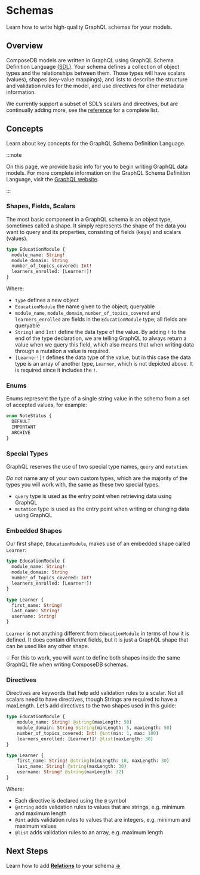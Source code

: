 # Schemas

<head>
  <meta name="robots" content="noindex" />
  <meta name="googlebot" content="noindex" />
</head>

Learn how to write high-quality GraphQL schemas for your models.

## Overview

ComposeDB models are written in GraphQL using GraphQL Schema Definition Language [(SDL)](https://graphql.org/learn/schema/). Your schema defines a collection of object types and the relationships between them. Those types will have scalars (values), shapes (key-value mappings), and lists to describe the structure and validation rules for the model, and use directives for other metadata information.

We currently support a subset of SDL’s scalars and directives, but are continually adding more, see the [reference](../../api/sdl/scalars.mdx) for a complete list.

## Concepts

Learn about key concepts for the GraphQL Schema Definition Language.

:::note

On this page, we provide basic info for you to begin writing GraphQL data models. For more complete information on the GraphQL Schema Definition Language, visit the [GraphQL website](https://graphql.org/learn/schema/).

:::

### Shapes, Fields, Scalars

The most basic component in a GraphQL schema is an object type, sometimes called a shape. It simply represents the shape of the data you want to query and its properties, consisting of fields (keys) and scalars (values).

```graphql
type EducationModule {
  module_name: String!
  module_domain: String
  number_of_topics_covered: Int!
  learners_enrolled: [Learner!]!
}
```

Where:

- `type` defines a new object
- `EducationModule` the name given to the object; queryable
- `module_name`, `module_domain`, `number_of_topics_covered` and `learners_enrolled` are fields in the `EducationModule` type; all fields are queryable
- `String!` and `Int!` define the data type of the value. By adding `!` to the end of the type declaration, we are telling GraphQL to always return a value when we query this field, which also means that when writing data through a mutation a value is required.
- `[Learner!]!` defines the data type of the value, but in this case the data type is an array of another type, `Learner`, which is not depicted above. It is required since it includes the `!`.

### Enums

Enums represent the type of a single string value in the schema from a set of
accepted values, for example:

```graphql
enum NoteStatus {
  DEFAULT
  IMPORTANT
  ARCHIVE
}
```

### Special Types

GraphQL reserves the use of two special type names, `query` and `mutation`.

_Do not_ name any of your own custom types, which are the majority of the types you will work with, the same as these two special types.

- `query` type is used as the entry point when retrieving data using GraphQL
- `mutation` type is used as the entry point when writing or changing data using GraphQL

### Embedded Shapes

Our first shape, `EducationModule`, makes use of an embedded shape called `Learner`:

```graphql
type EducationModule {
  module_name: String!
  module_domain: String
  number_of_topics_covered: Int!
  learners_enrolled: [Learner!]!
}

type Learner {
  first_name: String!
  last_name: String!
  username: String!
}
```

`Learner` is not anything different from `EducationModule` in terms of how it is defined. It does contain different fields, but it is just a GraphQL shape that can be used like any other shape.

💡 For this to work, you will want to define both shapes inside the same GraphQL file when writing ComposeDB schemas. 

### Directives

Directives are keywords that help add validation rules to a scalar. Not all scalars need to have directives, though Strings are required to have a maxLength. Let’s add directives to the two shapes used in this guide:

```graphql
type EducationModule {
	module_name: String! @string(maxLength: 50)
	module_domain: String @string(minLength: 5, maxLength: 50)
	number_of_topics_covered: Int! @int(min: 1, max: 100)
	learners_enrolled: [Learner!]! @list(maxLength: 30)
}

type Learner {
	first_name: String! @string(minLength: 10, maxLength: 30)
	last_name: String! @string(maxLength: 30) 
	username: String! @string(maxLength: 32)
}
```

Where:

- Each directive is declared using the `@` symbol
- `@string` adds validation rules to values that are strings, e.g. minimum and maximum length
- `@int` adds validation rules to values that are integers, e.g. minimum and maximum values
- `@list` adds validation rules to an array, e.g. maximum length

## Next Steps

Learn how to add [**Relations**](../data-modeling/relations.mdx) to your schema [**→**](../data-modeling/relations.mdx)
